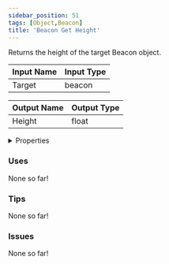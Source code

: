 ```yaml
---
sidebar_position: 51
tags: [Object,Beacon]
title: 'Beacon Get Height'
---
```


Returns the height of the target Beacon object.




<EsbSvg />

| Input Name | Input Type |
|-----------|-----------|
| Target | beacon |

| Output Name | Output Type |
|-----------|-----------|
| Height | float |


<details>
  <summary>Properties</summary>
  <div>
    <div>
    <table>
      <thead>
        <tr>
          <th>Is beta required?</th>
          <th>❌</th>
        </tr>
        <tr>
          <th>Is this chip a trolling risk?</th>
          <th>❌</th>
        </tr>
        <tr>
          <th>Is this chip a role assignment risk?</th>
          <th>❌</th>
        </tr>
        <tr>
          <th>Chip UUID</th>
          <th>dbadcaaa-d673-4e35-bb29-c9c2a5c3d93e</th>
        </tr>
      </thead>
    </table>
    </div>
  </div>
</details>

### Uses

None so far!

### Tips

None so far!

### Issues

None so far!